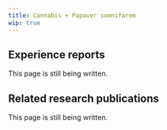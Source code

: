 ---
title: Cannabis + Papaver somnifarem
wip: true
---

## Experience reports

This page is still being written.

## Related research publications

This page is still being written.

